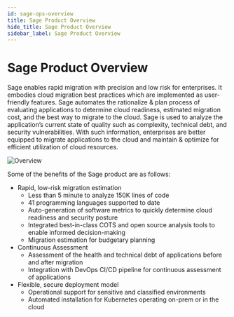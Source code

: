 ```yaml
---
id: sage-ops-overview
title: Sage Product Overview
hide_title: Sage Product Overview
sidebar_label: Sage Product Overview
---
```


# Sage Product Overview

Sage enables rapid migration with precision and low risk for enterprises. It embodies cloud migration best practices which are implemented as user-friendly features. Sage automates the rationalize & plan process of evaluating applications to determine cloud readiness, estimated migration cost, and the best way to migrate to the cloud. Sage is used to analyze the application’s current state of quality such as complexity, technical debt, and security vulnerabilities. With such information, enterprises are better equipped to migrate applications to the cloud and maintain & optimize for efficient utilization of cloud resources.

![Overview](/img/SageOverview.png)

Some of the benefits of the Sage product are as follows:

- Rapid, low-risk migration estimation
  - Less than 5 minute to analyze 150K lines of code
  - 41 programming languages supported to date
  - Auto-generation of software metrics to quickly determine cloud readiness and security posture
  - Integrated best-in-class COTS and open source analysis tools to enable informed decision-making
  - Migration estimation for budgetary planning
- Continuous Assessment
  - Assessment of the health and technical debt of applications before and after migration
  - Integration with DevOps CI/CD pipeline for continuous assessment of applications
- Flexible, secure deployment model
  - Operational support for sensitive and classified environments
  - Automated installation for Kubernetes operating on-prem or in the cloud
